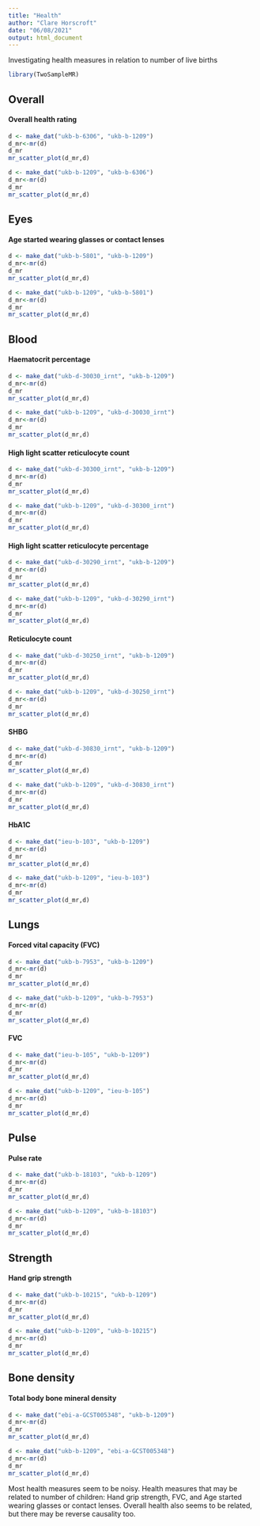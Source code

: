 ```yaml
---
title: "Health"
author: "Clare Horscroft"
date: "06/08/2021"
output: html_document
---
```


Investigating health measures in relation to number of live births

```r
library(TwoSampleMR)
```

## Overall

#### Overall health rating

```r
d <- make_dat("ukb-b-6306", "ukb-b-1209")
d_mr<-mr(d)
d_mr
mr_scatter_plot(d_mr,d)
```

```r
d <- make_dat("ukb-b-1209", "ukb-b-6306")
d_mr<-mr(d)
d_mr
mr_scatter_plot(d_mr,d)
```

## Eyes

#### Age started wearing glasses or contact lenses

```r
d <- make_dat("ukb-b-5801", "ukb-b-1209")
d_mr<-mr(d)
d_mr
mr_scatter_plot(d_mr,d)
```

```r
d <- make_dat("ukb-b-1209", "ukb-b-5801")
d_mr<-mr(d)
d_mr
mr_scatter_plot(d_mr,d)
```

## Blood

#### Haematocrit percentage

```r
d <- make_dat("ukb-d-30030_irnt", "ukb-b-1209")
d_mr<-mr(d)
d_mr
mr_scatter_plot(d_mr,d)
```

```r
d <- make_dat("ukb-b-1209", "ukb-d-30030_irnt")
d_mr<-mr(d)
d_mr
mr_scatter_plot(d_mr,d)
```

#### High light scatter reticulocyte count

```r
d <- make_dat("ukb-d-30300_irnt", "ukb-b-1209")
d_mr<-mr(d)
d_mr
mr_scatter_plot(d_mr,d)
```

```r
d <- make_dat("ukb-b-1209", "ukb-d-30300_irnt")
d_mr<-mr(d)
d_mr
mr_scatter_plot(d_mr,d)
```

#### High light scatter reticulocyte percentage

```r
d <- make_dat("ukb-d-30290_irnt", "ukb-b-1209")
d_mr<-mr(d)
d_mr
mr_scatter_plot(d_mr,d)
```

```r
d <- make_dat("ukb-b-1209", "ukb-d-30290_irnt")
d_mr<-mr(d)
d_mr
mr_scatter_plot(d_mr,d)
```

#### Reticulocyte count

```r
d <- make_dat("ukb-d-30250_irnt", "ukb-b-1209")
d_mr<-mr(d)
d_mr
mr_scatter_plot(d_mr,d)
```

```r
d <- make_dat("ukb-b-1209", "ukb-d-30250_irnt")
d_mr<-mr(d)
d_mr
mr_scatter_plot(d_mr,d)
```

#### SHBG 

```r
d <- make_dat("ukb-d-30830_irnt", "ukb-b-1209")
d_mr<-mr(d)
d_mr
mr_scatter_plot(d_mr,d)
```

```r
d <- make_dat("ukb-b-1209", "ukb-d-30830_irnt")
d_mr<-mr(d)
d_mr
mr_scatter_plot(d_mr,d)
```

#### HbA1C

```r
d <- make_dat("ieu-b-103", "ukb-b-1209")
d_mr<-mr(d)
d_mr
mr_scatter_plot(d_mr,d)
```

```r
d <- make_dat("ukb-b-1209", "ieu-b-103")
d_mr<-mr(d)
d_mr
mr_scatter_plot(d_mr,d)
```

## Lungs

#### Forced vital capacity (FVC)

```r
d <- make_dat("ukb-b-7953", "ukb-b-1209")
d_mr<-mr(d)
d_mr
mr_scatter_plot(d_mr,d)
```

```r
d <- make_dat("ukb-b-1209", "ukb-b-7953")
d_mr<-mr(d)
d_mr
mr_scatter_plot(d_mr,d)
```

#### FVC

```r
d <- make_dat("ieu-b-105", "ukb-b-1209")
d_mr<-mr(d)
d_mr
mr_scatter_plot(d_mr,d)
```

```r
d <- make_dat("ukb-b-1209", "ieu-b-105")
d_mr<-mr(d)
d_mr
mr_scatter_plot(d_mr,d)
```

## Pulse

#### Pulse rate

```r
d <- make_dat("ukb-b-18103", "ukb-b-1209")
d_mr<-mr(d)
d_mr
mr_scatter_plot(d_mr,d)
```

```r
d <- make_dat("ukb-b-1209", "ukb-b-18103")
d_mr<-mr(d)
d_mr
mr_scatter_plot(d_mr,d)
```

## Strength

#### Hand grip strength

```r
d <- make_dat("ukb-b-10215", "ukb-b-1209")
d_mr<-mr(d)
d_mr
mr_scatter_plot(d_mr,d)
```

```r
d <- make_dat("ukb-b-1209", "ukb-b-10215")
d_mr<-mr(d)
d_mr
mr_scatter_plot(d_mr,d)
```

## Bone density

#### Total body bone mineral density

```r
d <- make_dat("ebi-a-GCST005348", "ukb-b-1209")
d_mr<-mr(d)
d_mr
mr_scatter_plot(d_mr,d)
```

```r
d <- make_dat("ukb-b-1209", "ebi-a-GCST005348")
d_mr<-mr(d)
d_mr
mr_scatter_plot(d_mr,d)
```

Most health measures seem to be noisy. Health measures that may be related to number of children: Hand grip strength, FVC, and Age started wearing glasses or contact lenses. Overall health also seems to be related, but there may be reverse causality too.